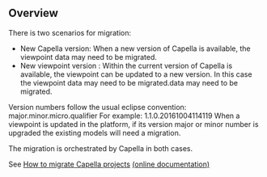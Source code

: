 == Overview ==

There is two scenarios for migration:

* New Capella version: When a new version of Capella is available, the viewpoint data may need to be migrated.
* New viewpoint version : Within the current version of Capella is available, the viewpoint can be updated to a new version. In this case the viewpoint data may need to be migrated.data may need to be migrated.

Version numbers follow the usual eclipse convention: major.minor.micro.qualifier For example: 1.1.0.20161004114119
When a viewpoint is updated in the platform, if its version major or minor number is upgraded the existing models will need a migration. 

The migration is orchestrated by Capella in both cases.

See [[../help/topic/org.polarsys.capella.ui.doc/html/First%20steps%20with%20Capella/3.5.%20How%20to%20migrate%20Capella%20projects.html|How to migrate Capella projects]] <span class="github-link">[[../../../org.polarsys.capella.ui.doc/html/First steps with Capella/3.5. How to migrate Capella projects.mediawiki|(online documentation)]]</span>
